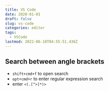 ```yaml
---
title: VS Code
date: 2020-01-01
draft: false
slug: vs-code
categories: editor
tags:
  - VSCode
lastmod: 2022-06-18T04:55:51.436Z
---
```


## Search between angle brackets

- `shift+cmd+f` to open search
- `opt+cmd+r` to enter regular expression search
- enter `<(.[^>]*)>`
